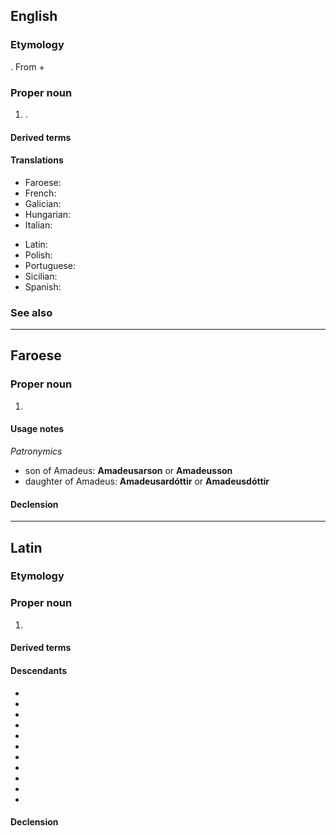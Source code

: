 ==English==
{{wikipedia|Amadeus (disambiguation)|Amadeus|lang=en}}

===Etymology===
{{bor|en|la|Amadeus}}. From {{uder|en|la|amo||love}} + {{m|la|deus||god}}

===Proper noun===
{{en-proper noun}}

# {{given name|en|male|from=Latin}}.

====Derived terms====
{{col3|en|
|Amadea
}}

====Translations====
{{trans-top|male given name}}
* Faroese: {{t|fo|Amadeus|m}}
* French: {{t+|fr|Amédée|m}}
* Galician: {{t+|gl|Amadeu|m}}
* Hungarian: {{t+|hu|Amadé|m}}
* Italian: {{t+|it|Amedeo|m}}
{{trans-mid}}
* Latin: {{t|la|Amadeus|m}}
* Polish: {{t+|pl|Amadeusz|m}}
* Portuguese: {{t|pt|Amadeu|m}}
* Sicilian: {{t|scn|Amideu|m}}
* Spanish: {{t+|es|Amadeo|m}}
{{trans-bottom}}

===See also===
{{col4|en|
|Amade
|Amadea
|Amadee
|Amadei
|Amadeo
|Amadeu
<!-- |Amadeus -->
|Amadeusz
|Amadi
|Amede
|Amedea
|Amedee
|Amedei
|Amedeo
|Amedeu
|Amedeus
|Amedeusz
|Amedi
}}

----

==Faroese==

===Proper noun===
{{head|fo|proper noun|g=m}}

# {{given name|fo|male}}

====Usage notes====
''Patronymics''
* son of Amadeus: '''Amadeusarson''' or '''Amadeusson'''
* daughter of Amadeus: '''Amadeusardóttir''' or '''Amadeusdóttir'''

====Declension====
{{fo-decl-proper-noun-s-indef|Amadeus|Amadeus|Amadeusi|Amadeusar, Amadeus}}

----

==Latin==

===Etymology===
{{compound|la|amō|gloss1=love|deus|gloss2=god}}

===Proper noun===
{{la-proper noun|Amadeus<2>}}

# {{given name|la|male|eq=Amadeus}}

====Derived terms====
{{col3|la|
|{{l|la|Amadea|g=f}}
}}

====Descendants====
{{top3}}
* {{desc|ca|Amadeu}}
* {{desc|en|Amadeus}}
* {{desc|fo|Amadeus}}
* {{desc|fr|Amédée}}
* {{desc|gl|Amadeu}}
* {{desc|hu|Amadé}}
* {{desc|it|Amedeo}}
* {{desc|pl|Amadeusz}}
* {{desc|pt|Amadeu}}
* {{desc|scn|Amideu}}
* {{desc|es|Amadeo}}
{{bottom}}

====Declension====
{{la-ndecl|Amadeus<2>}}